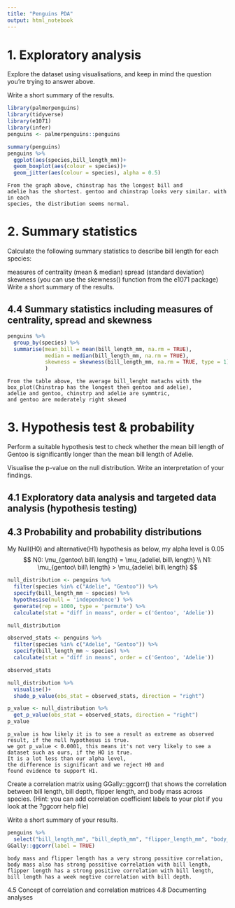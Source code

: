 ```yaml
---
title: "Penguins PDA"
output: html_notebook
---
```



# 1. Exploratory analysis
Explore the dataset using visualisations, and keep in mind the question you’re trying to answer above.

Write a short summary of the results.
```r
library(palmerpenguins)
library(tidyverse)
library(e1071)
library(infer)
penguins <- palmerpenguins::penguins 
```

```r
summary(penguins)
penguins %>% 
  ggplot(aes(species,bill_length_mm))+
  geom_boxplot(aes(colour = species))+
  geom_jitter(aes(colour = species), alpha = 0.5)
```
```
From the graph above, chinstrap has the longest bill and 
adelie has the shortest. gentoo and chinstrap looks very similar. with in each 
species, the distribution seems normal.
```

# 2. Summary statistics
Calculate the following summary statistics to describe bill length for each species:

measures of centrality (mean & median)
spread (standard deviation)
skewness (you can use the skewness() function from the e1071 package)
Write a short summary of the results.

## 4.4 Summary statistics including measures of centrality, spread and skewness
```r
penguins %>% 
  group_by(species) %>% 
  summarise(mean_bill = mean(bill_length_mm, na.rm = TRUE),
            median = median(bill_length_mm, na.rm = TRUE),
            skewness = skewness(bill_length_mm, na.rm = TRUE, type = 1)
            )
```
```
From the table above, the average bill_lenght matachs with the box_plot(Chinstrap has the longest then gentoo and adelie),
adelie and gentoo, chinstrp and adelie are symmtric,
and gentoo are moderately right skewed 
```


# 3. Hypothesis test & probability
Perform a suitable hypothesis test to check whether the mean bill length of Gentoo is significantly longer than the mean bill length of Adelie.

Visualise the p-value on the null distribution.
Write an interpretation of your findings.


## 4.1 Exploratory data analysis and targeted data analysis (hypothesis testing)
## 4.3 Probability and probability distributions

My Null(H0) and alternative(H1) hypothesis as below, my alpha level is 0.05
$$
N0: \mu_{gentoo\ bill\ length} = \mu_{adelie\ bill\ length} \\
N1: \mu_{gentoo\ bill\ length} > \mu_{adelie\ bill\ length}
$$


```r
null_distribution <- penguins %>% 
  filter(species %in% c("Adelie", "Gentoo")) %>% 
  specify(bill_length_mm ~ species) %>% 
  hypothesise(null = 'independence') %>% 
  generate(rep = 1000, type = 'permute') %>% 
  calculate(stat = "diff in means", order = c('Gentoo', 'Adelie'))

null_distribution
```



```r
observed_stats <- penguins %>% 
  filter(species %in% c("Adelie", "Gentoo")) %>% 
  specify(bill_length_mm ~ species) %>% 
  calculate(stat = "diff in means", order = c('Gentoo', 'Adelie'))

observed_stats 
```
```r
null_distribution %>% 
  visualise()+
  shade_p_value(obs_stat = observed_stats, direction = "right")
```
```r
p_value <- null_distribution %>% 
  get_p_value(obs_stat = observed_stats, direction = "right")
p_value
```
```
p_value is how likely it is to see a result as extreme as observed result, if the null hypothesus is true.
we got p_value < 0.0001, this means it's not very likely to see a dataset such as ours, if the HO is true. 
It is a lot less than our alpha level, 
the difference is significant and we reject H0 and 
found evidence to support H1. 
```

Create a correlation matrix using GGally::ggcorr() that shows the correlation between 
bill length, bill depth, flipper length, and body mass across species.
(Hint: you can add correlation coefficient labels to your plot if you look at the ?ggcorr help file)

Write a short summary of your results.

```r
penguins %>% 
  select("bill_length_mm", "bill_depth_mm", "flipper_length_mm", "body_mass_g") %>% 
GGally::ggcorr(label = TRUE)
```
```
body mass and flipper length has a very strong possitive correlation, 
body mass also has strong possitive correlation with bill length, 
flipper length has a strong positive correlation with bill length, 
bill length has a week negtive correlation with bill depth. 
```
4.5 Concept of correlation and correlation matrices
4.8 Documenting analyses